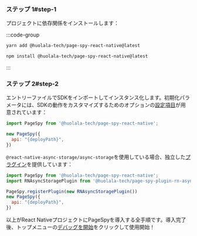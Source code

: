 
### ステップ 1#step-1

プロジェクトに依存関係をインストールします：

:::code-group

```bash yarn
yarn add @huolala-tech/page-spy-react-native@latest
```

```bash npm
npm install @huolala-tech/page-spy-react-native@latest
```

:::

### ステップ 2#step-2

エントリーファイルでSDKをインポートしてインスタンス化します。初期化パラメータには、SDKの動作をカスタマイズするためのオプションの[設定項目]({VITE_SDK_RN_REPO})が用意されています：

```js
import PageSpy from '@huolala-tech/page-spy-react-native';

new PageSpy({
  api: "{deployPath}",
})
```

`@react-native-async-storage/async-storage`を使用している場合、独立した[プラグイン]({VITE_PLUGIN_RN_STORAGE})を提供しています：

```js
import PageSpy from '@huolala-tech/page-spy-react-native';
import RNAsyncStoragePlugin from '@huolala-tech/page-spy-plugin-rn-async-storage';

PageSpy.registerPlugin(new RNAsyncStoragePlugin())
new PageSpy({
  api: "{deployPath}",
})
```

以上がReact NativeプロジェクトにPageSpyを導入する全手順です。導入完了後、トップメニューの<Tooltip title="メニューはデフォルトで非表示、デプロイ後に表示されます" color="purple"><a href="javascript:void(0)">デバッグを開始</a></Tooltip>をクリックして使用開始！ 